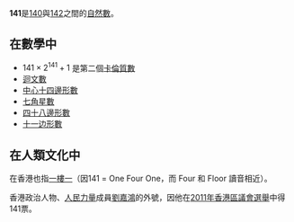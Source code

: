 {{noteTA|G1=Math}}
{{整数
| 质因数分解 = <math>3 \times 47</math>
| 罗马数字 = CXLI
}}
'''141'''是[[140|140]]與[[142|142]]之間的[[自然数|自然數]]。

== 在數學中 ==
{{數字性質|use math=yes}}
*<math>141 \times 2 ^ {141} + 1</math> 是第二個[[卡倫數|卡倫質數]]
*[[迴文數|迴文數]]
*[[中心多邊形數|中心十四邊形數]]
*[[七角星數|七角星數]]
*[[四十八邊形數|四十八邊形數]]
*[[十一边形數|十一边形數]]

== 在人類文化中 ==
在香港也指[[一樓一|一樓一]]（因141 = One Four One，而 Four 和 Floor 讀音相近）。

香港政治人物、[[人民力量|人民力量]]成員[[劉嘉鴻|劉嘉鴻]]的外號，因他在[[2011年香港區議會選舉|2011年香港區議會選舉]]中得141票。
{{數小作品}}